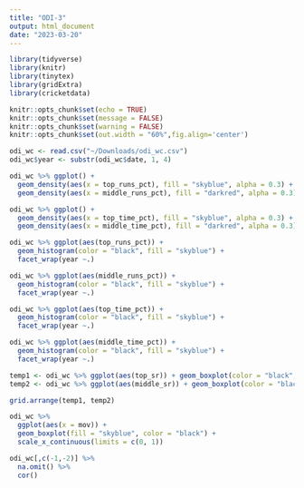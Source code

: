 ```yaml
---
title: "ODI-3"
output: html_document
date: "2023-03-20"
---
```


```r
library(tidyverse)
library(knitr)
library(tinytex)
library(gridExtra)
library(cricketdata)

knitr::opts_chunk$set(echo = TRUE)
knitr::opts_chunk$set(message = FALSE)
knitr::opts_chunk$set(warning = FALSE)
knitr::opts_chunk$set(out.width = "60%",fig.align='center')
```

```r
odi_wc <- read.csv("~/Downloads/odi_wc.csv")
odi_wc$year <- substr(odi_wc$date, 1, 4)
```

```r
odi_wc %>% ggplot() + 
  geom_density(aes(x = top_runs_pct), fill = "skyblue", alpha = 0.3) + 
  geom_density(aes(x = middle_runs_pct), fill = "darkred", alpha = 0.3)

odi_wc %>% ggplot() + 
  geom_density(aes(x = top_time_pct), fill = "skyblue", alpha = 0.3) + 
  geom_density(aes(x = middle_time_pct), fill = "darkred", alpha = 0.3)
```


```r
odi_wc %>% ggplot(aes(top_runs_pct)) + 
  geom_histogram(color = "black", fill = "skyblue") +
  facet_wrap(year ~.)

odi_wc %>% ggplot(aes(middle_runs_pct)) + 
  geom_histogram(color = "black", fill = "skyblue") +
  facet_wrap(year ~.)
```
```r
odi_wc %>% ggplot(aes(top_time_pct)) + 
  geom_histogram(color = "black", fill = "skyblue") +
  facet_wrap(year ~.)

odi_wc %>% ggplot(aes(middle_time_pct)) + 
  geom_histogram(color = "black", fill = "skyblue") +
  facet_wrap(year ~.)
```

```r
temp1 <- odi_wc %>% ggplot(aes(top_sr)) + geom_boxplot(color = "black", fill = "skyblue") + scale_x_continuous(limits = c(0, 250), breaks = seq(0,250, 50))
temp2 <- odi_wc %>% ggplot(aes(middle_sr)) + geom_boxplot(color = "black", fill = "red") + scale_x_continuous(limits = c(0, 250), breaks = seq(0,250, 50))

grid.arrange(temp1, temp2)
```

```r
odi_wc %>%
  ggplot(aes(x = mov)) + 
  geom_boxplot(fill = "skyblue", color = "black") + 
  scale_x_continuous(limits = c(0, 1))
```


```r
odi_wc[,c(-1,-2)] %>% 
  na.omit() %>% 
  cor()
```

